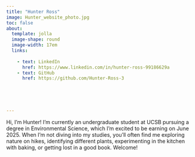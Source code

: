 ```yaml
---
title: "Hunter Ross"
image: Hunter_website_photo.jpg
toc: false
about: 
  template: jolla
  image-shape: round
  image-width: 17em
  links: 
  
    - text: LinkedIn
      href: https://www.linkedin.com/in/hunter-ross-99186629a
    - text: GitHub
      href: https://github.com/Hunter-Ross-3
       

    


---
```


Hi, I’m Hunter! I’m currently an undergraduate student at UCSB pursuing a degree in Environmental Science, which I’m excited to be earning on June 2025. When I’m not diving into my studies, you’ll often find me exploring nature on hikes, identifying different plants, experimenting in the kitchen with baking, or getting lost in a good book. Welcome!
